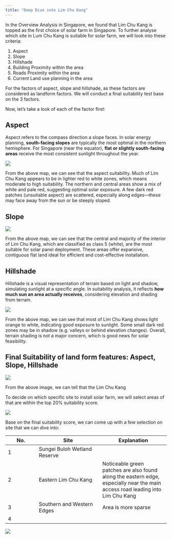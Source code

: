 ```yaml
---
title: "Deep Dive into Lim Chu Kang"
---
```


In the Overview Analysis in Singapore, we found that Lim Chu Kang is topped as the first choice of solar farm in Singapore. To further analyse which site in Lum Chu Kang is suitable for solar farm, we will look into these criteria:

1.  Aspect
2.  Slope
3.  Hillshade
4.  Building Proximity within the area
5.  Roads Proximity within the area
6.  Current Land use planning in the area

For the factors of aspect, slope and hillshade, as these factors are considered as landform factors. We will conduct a final suitability test base on the 3 factors.

Now, let's take a look of each of the factor first:

## Aspect 

Aspect refers to the compass direction a slope faces. In solar energy planning, **south-facing slopes** are typically the most optimal in the northern hemisphere. For Singapore (near the equator), **flat or slightly south-facing areas** receive the most consistent sunlight throughout the year.

![](images/aspect_limchukang.png)

From the above map, we can see that the aspect suitability. Much of Lim Chu Kang appears to be in lighter red to white zones, which means moderate to high suitability. The northern and central areas show a mix of white and pale red, suggesting optimal solar exposure. A few dark red patches (unsuitable aspect) are scattered, especially along edges—these may face away from the sun or be steeply sloped.

## Slope

![](images/slope_lck.png)

From the above map, we can see that the central and majority of the interior of Lim Chu Kang, which are classified as class 5 (white), are the most suitable for solar panel deployment. These areas offer expansive, contiguous flat land ideal for efficient and cost-effective installation.

## Hillshade

Hillshade is a visual representation of terrain based on light and shadow, simulating sunlight at a specific angle. In suitability analysis, it reflects **how much sun an area actually receives**, considering elevation and shading from terrain.

![](images/hillshade_lck.png)

From the above map, we can see that most of Lim Chu Kang shows light orange to white, indicating good exposure to sunlight. Some small dark red zones may be in shadow (e.g. valleys or behind elevation changes). Overall, terrain shading is not a major concern, which is good news for solar feasibility.

## Final Suitability of land form features: Aspect, Slope, Hillshade 

![](images/final_suitability_lck.png)

From the above image, we can tell that the Lim Chu Kang

To decide on which specific site to install solar farm, we will select areas of that are within the top 20% suitability score.

![](images/top_suitability_lck.png)

Base on the final suitability score, we can come up with a few selection on site that we can dive into:

| No. | Site | Explanation |
|--------------|-----------------------------|------------------------------|
| 1 | Sungei Buloh Wetland Reserve |  |
| 2 | Eastern Lim Chu Kang | Noticeable green patches are also found along the eastern edge, especially near the main access road leading into Lim Chu Kang |
| 3 | Southern and Western Edges | Area is more sparse |
| 4 |  |  |

![](images/clipboard-1761206069.png)
